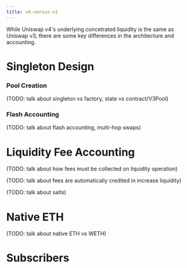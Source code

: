 ```yaml
---
title: v4-versus-v3
---
```


While Uniswap v4's underlying concetrated liquidity is the same as Uniswap v3, there are some key differences in the architecture
and accounting.

# Singleton Design

### Pool Creation

(TODO: talk about singleton vs factory, state vs contract/V3Pool)

### Flash Accounting

(TODO: talk about flash accounting, multi-hop swaps)

# Liquidity Fee Accounting

(TODO: talk about how fees must be collected on liquidity operation)

(TODO: talk about fees are automatically credited in increase liquidity)

(TODO: talk about salts)

# Native ETH

(TODO: talk about native ETH vs WETH)

# Subscribers